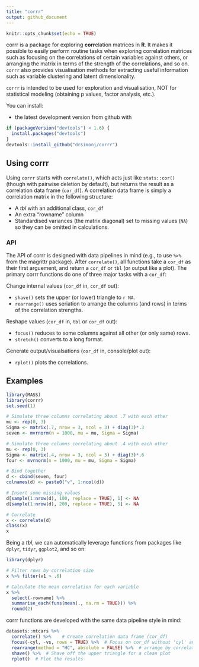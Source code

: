 ```yaml
---
title: "corrr"
output: github_document
---
```


```r
knitr::opts_chunk$set(echo = TRUE)
```

corrr is a package for exploring **corr**elation matrices in **R**. It makes it possible to easily perform routine tasks when exploring correlation matrices such as focusing on the correlations of certain variables against others, or arranging the matrix in terms of the strength of the correlations, and so on. `corrr` also provides visualisation methods for extracting useful information such as variable clustering and latent dimensionality.

`corrr` is intended to be used for exploration and visualisation, NOT for statistical modeling (obtaining p values, factor analysis, etc.).

You can install:

- the latest development version from github with

```r
if (packageVersion("devtools") < 1.6) {
  install.packages("devtools")
}
devtools::install_github("drsimonj/corrr")
```

## Using corrr

Using `corrr` starts with `correlate()`, which acts just like `stats::cor()` (though with pairwise deletion by default), but returns the result as a correlation data frame (`cor_df`). A correlation data frame is simply a correlation matrix in the following structure:

- A *tbl* with an additional class, `cor_df`
- An extra "rowname" column
- Standardised variances (the matrix diagonal) set to missing values (`NA`) so they can be omitted in calculations.

### API

The API of corrr is designed with data pipelines in mind (e.g., to use `%>%` from the magrittr package). After `correlate()`, all functions take a `cor_df` as their first arguement, and return a `cor_df` or `tbl` (or output like a plot). The primary corrr functions do one of three major tasks with a `cor_df`:

Change internal values (`cor_df` in, `cor_df` out):

- `shave()` sets the upper (or lower) triangle to `r NA`.
- `rearrange()` uses seriation to arrange the columns (and rows) in terms of the correlation strengths.

Reshape values (`cor_df` in, `tbl` or `cor_df` out):

- `focus()` reduces to some columns against all other (or only same) rows.
- `stretch()` converts to a long format.

Generate output/visualsations (`cor_df` in, console/plot out):

- `rplot()` plots the correlations.


## Examples

```r
library(MASS)
library(corrr)
set.seed(1)

# Simulate three columns correlating about .7 with each other
mu <- rep(0, 3)
Sigma <- matrix(.7, nrow = 3, ncol = 3) + diag(3)*.3
seven <- mvrnorm(n = 1000, mu = mu, Sigma = Sigma)

# Simulate three columns correlating about .4 with each other
mu <- rep(0, 3)
Sigma <- matrix(.4, nrow = 3, ncol = 3) + diag(3)*.6
four <- mvrnorm(n = 1000, mu = mu, Sigma = Sigma)

# Bind together
d <- cbind(seven, four)
colnames(d) <- paste0("v", 1:ncol(d))

# Insert some missing values
d[sample(1:nrow(d), 100, replace = TRUE), 1] <- NA
d[sample(1:nrow(d), 200, replace = TRUE), 5] <- NA

# Correlate
x <- correlate(d)
class(x)
x
```

Being a *tbl*, we can automatically leverage functions from packages like `dplyr`, `tidyr`, `ggplot2`, and so on:

```r
library(dplyr)

# Filter rows by correlation size
x %>% filter(v1 > .6)

# Calculate the mean correlation for each variable
x %>%
  select(-rowname) %>%
  summarise_each(funs(mean(., na.rm = TRUE))) %>%
  round(2)
```

corrr functions are developed with the same data pipeline style in mind:

```r
datasets::mtcars %>%
  correlate() %>%    # Create correlation data frame (cor_df)
  focus(-cyl, -vs, rows = TRUE) %>%  # Focus on cor_df without 'cyl' and 'vs'
  rearrange(method = "HC", absolute = FALSE) %>%  # arrange by correlations
  shave() %>%  # Shave off the upper triangle for a clean plot
  rplot()  # Plot the results
```